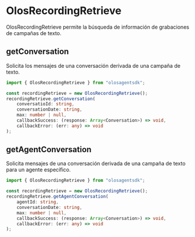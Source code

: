 # OlosRecordingRetrieve

OlosRecordingRetrieve permite la búsqueda de información de grabaciones de campañas de texto.

## getConversation

Solicita los mensajes de una conversación derivada de una campaña de texto.

```ts copy
import { OlosRecordingRetrieve } from "olosagentsdk";

const recordingRetrieve = new OlosRecordingRetrieve();
recordingRetrieve.getConversation(
    conversatioId: string,
    conversationDate: string,
    max: number | null,
    callbackSuccess: (response: Array<Conversation>) => void,
    callbackError: (err: any) => void
);
```

## getAgentConversation

Solicita mensajes de una conversación derivada de una campaña de texto para un agente específico.

```ts copy
import { OlosRecordingRetrieve } from "olosagentsdk";

const recordingRetrieve = new OlosRecordingRetrieve();
recordingRetrieve.getAgentConversation(
    agentId: string,
    conversationDate: string,
    max: number | null,
    callbackSuccess: (response: Array<Conversation>) => void,
    callbackError: (err: any) => void
);
```
